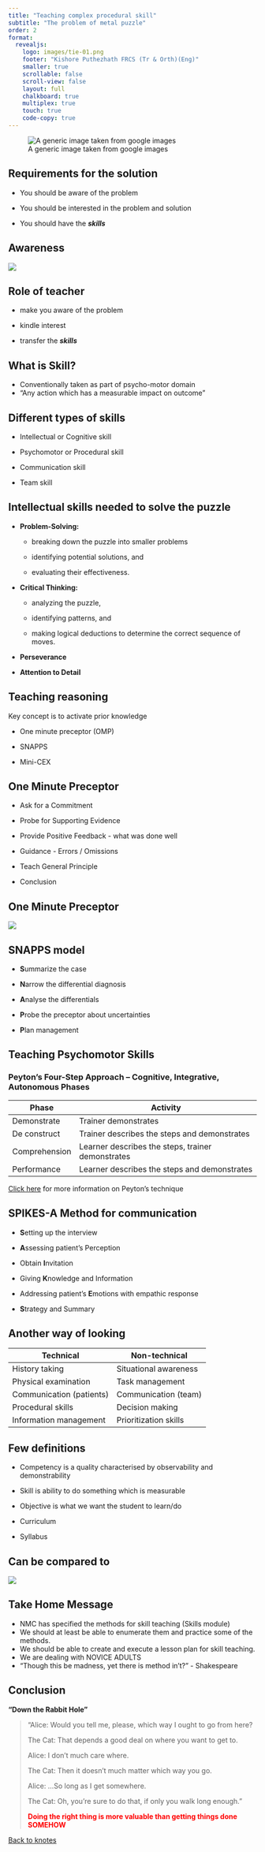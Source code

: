 ```yaml
---
title: "Teaching complex procedural skill"
subtitle: "The problem of metal puzzle"
order: 2
format:
  revealjs:
    logo: images/tie-01.png
    footer: "Kishore Puthezhath FRCS (Tr & Orth)(Eng)"
    smaller: true
    scrollable: false
    scroll-view: false
    layout: full
    chalkboard: true
    multiplex: true
    touch: true
    code-copy: true
---
```


![A generic image taken from google images](images/puzzle.png)

## Requirements for the solution

-   You should be aware of the problem

-   You should be interested in the problem and solution

-   You should have the ***skills***

## Awareness

![](images/skill_jpg.010.jpeg)

## Role of teacher

-   make you aware of the problem

-   kindle interest

-   transfer the ***skills***

## What is Skill?

-   Conventionally taken as part of psycho-motor domain
-   "Any action which has a measurable impact on outcome"

## Different types of skills

-   Intellectual or Cognitive skill

-   Psychomotor or Procedural skill

-   Communication skill

-   Team skill

## Intellectual skills needed to solve the puzzle

-   **Problem-Solving:** 

    -   breaking down the puzzle into smaller problems

    -   identifying potential solutions, and

    -   evaluating their effectiveness.

-   **Critical Thinking:** 

    -   analyzing the puzzle,

    -   identifying patterns, and

    -   making logical deductions to determine the correct sequence of moves.

-   **Perseverance**

-   **Attention to Detail**

## **Teaching reasoning**

Key concept is to activate prior knowledge

-   One minute preceptor (OMP)

-   SNAPPS

-   Mini-CEX

## **One Minute Preceptor**

-   Ask for a Commitment

-   Probe for Supporting Evidence

-   Provide Positive Feedback - what was done well

-   Guidance - Errors / Omissions

-   Teach General Principle

-   Conclusion

## **One Minute Preceptor**

![](images/skill_jpg.029.jpeg)

## **SNAPPS model**

-   **S**ummarize the case

-   **N**arrow the differential diagnosis

-   **A**nalyse the differentials

-   **P**robe the preceptor about uncertainties

-   **P**lan management

## **Teaching Psychomotor Skills**

### **Peyton’s Four-Step Approach – Cognitive, Integrative, Autonomous Phases**

| Phase         | Activity                                          |
|---------------|---------------------------------------------------|
| Demonstrate   | Trainer demonstrates                              |
| De construct  | Trainer describes the steps and demonstrates      |
| Comprehension | Learner describes the steps, trainer demonstrates |
| Performance   | Learner describes the steps and demonstrates      |

::: aside
[Click here](https://www.knotes.co.in/education%20technology/skill) for more information on Peyton's technique
:::

## **SPIKES-A Method for communication**

-   **S**etting up the interview

-   **A**ssessing patient’s Perception

-   Obtain **I**nvitation

-   Giving **K**nowledge and Information

-   Addressing patient’s **E**motions with empathic response

-   **S**trategy and Summary

## Another way of looking

| Technical                | Non-technical         |
|--------------------------|-----------------------|
| History taking           | Situational awareness |
| Physical examination     | Task management       |
| Communication (patients) | Communication (team)  |
| Procedural skills        | Decision making       |
| Information management   | Prioritization skills |

## Few definitions

-   Competency is a quality characterised by observability and demonstrability

-   Skill is ability to do something which is measurable

-   Objective is what we want the student to learn/do

-   Curriculum

-   Syllabus

## Can be compared to

![](images/skill_jpg.019.jpeg)

## Take Home Message

-   NMC has specified the methods for skill teaching (Skills module)
-   We should at least be able to enumerate them and practice some of the methods.
-   We should be able to create and execute a lesson plan for skill teaching.
-   We are dealing with NOVICE ADULTS
-   "Though this be madness, yet there is method in't?" - Shakespeare

## Conclusion {.smaller}

**“Down the Rabbit Hole”**

> “Alice: Would you tell me, please, which way I ought to go from here?
>
> The Cat: That depends a good deal on where you want to get to.
>
> Alice: I don’t much care where.
>
> The Cat: Then it doesn’t much matter which way you go.   
>
> Alice: …So long as I get somewhere.
>
> The Cat: Oh, you’re sure to do that, if only you walk long enough.”
>
> [**Doing the right thing is more valuable than getting things done SOMEHOW**]{style="color: red"}

[Back to knotes](https://www.knotes.co.in)
